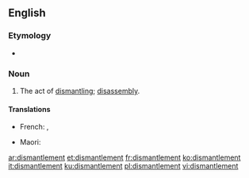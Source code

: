 ==English==

===Etymology===
*{{suffix|en|dismantle|ment}}

===Noun===
{{en-noun|~}}

# The act of [[dismantle|dismantling]]; [[disassembly]].

====Translations====
{{trans-top}}
* French: {{t+|fr|démantèlement|m}}, {{t+|fr|démontage|m}}
{{trans-mid}}
* Maori: {{t|mi|whakahoronga}}
{{trans-bottom}}

[[ar:dismantlement]]
[[et:dismantlement]]
[[fr:dismantlement]]
[[ko:dismantlement]]
[[it:dismantlement]]
[[ku:dismantlement]]
[[pl:dismantlement]]
[[vi:dismantlement]]